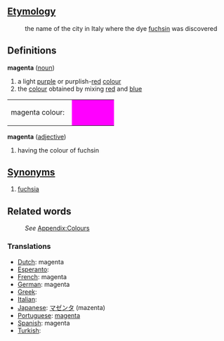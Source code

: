 ==[[Etymology]]==
:the name of the city in Italy where the dye [[fuchsin]] was discovered
==Definitions==
;'''magenta''' ([[noun]])
#a light [[purple]] or purplish-[[red]] [[color|colour]]
#the [[color|colour]] obtained by mixing [[red]] and [[blue]]
<table><tr><td>magenta colour: &nbsp;</td>
<td bgcolor="#FF00FF" width="80">&nbsp; </td></tr></table>

;'''magenta''' ([[adjective]])
#having the colour of fuchsin
==[[Synonym]]s==
#[[fuchsia]]
==Related words==
:''See'' [[Wiktionary_Appendix:Colours|Appendix:Colours]]

===Translations===

* [[Dutch]]: magenta
* [[Esperanto]]: [[]]
* [[French]]: magenta
* [[German]]: magenta
* [[Greek]]: [[]]
* [[Italian]]: [[]]
* [[Japanese]]: [[マゼンタ]] (mazenta)
* [[Portuguese]]: [[magenta]]
* [[Spanish]]: magenta
* [[Turkish]]: [[]]